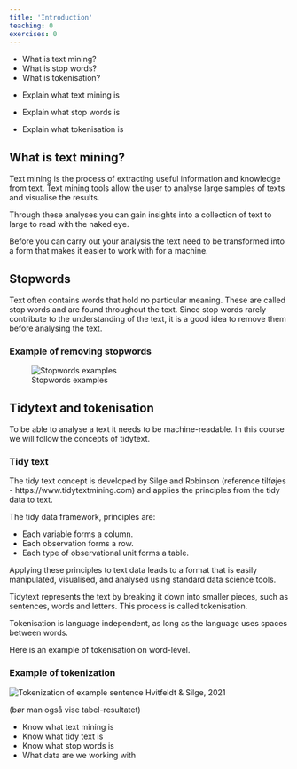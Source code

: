 ```yaml
---
title: 'Introduction'
teaching: 0
exercises: 0
---
```


:::::::::::::::::::::::::::::::::::::: questions 

- What is text mining?
- What is stop words?
- What is tokenisation?


::::::::::::::::::::::::::::::::::::::::::::::::

::::::::::::::::::::::::::::::::::::: objectives

- Explain what text mining is

- Explain what stop words is
- Explain what tokenisation is

::::::::::::::::::::::::::::::::::::::::::::::::

## What is text mining?
Text mining is the process of extracting useful information and knowledge from text. Text mining tools allow the user to analyse large samples of texts and visualise the results.

Through these analyses you can gain insights into a collection of text 
to large to read with the naked eye.

Before you can carry out your analysis the text need to be transformed into a form that makes it easier to work with for a machine.

## Stopwords
Text often contains words that hold no particular meaning. These are called stop words and are found throughout the text. Since stop words rarely contribute to the understanding of the text, it is a good idea to remove them before analysing the text.

:::: callout

### Example of removing stopwords

![Stopwords examples](./fig/Stopwords.png)
::::::







## Tidytext and tokenisation
To be able to analyse a text it needs to be machine-readable. In this course we will follow the concepts of tidytext. 

:::: callout

### Tidy text

The tidy text concept is developed by Silge and Robinson (reference tilføjes - https://www.tidytextmining.com) and applies the principles from the tidy data to text.

The tidy data framework, principles are:

* Each variable forms a column.
* Each observation forms a row.
* Each type of observational unit forms a table.

Applying these principles to text data leads to a format that is easily manipulated, visualised, and analysed using standard data science tools.

::::::

Tidytext represents the text by breaking it down into smaller pieces, such as sentences, words and letters. This process is called tokenisation.

Tokenisation is language  independent, as long as the language uses spaces between words.

Here is an example of tokenisation on word-level.

:::: callout

### Example of tokenization

![Tokenization of example sentence](./fig/Tokenization.png)
Hvitfeldt & Silge, 2021

(bør man også vise tabel-resultatet)

::::::




::::::::::::::::::::::::::::::::::::: keypoints 

- Know what text mining is
- Know what tidy text is
- Know what stop words is
- What data are we working with

::::::::::::::::::::::::::::::::::::::::::::::::
